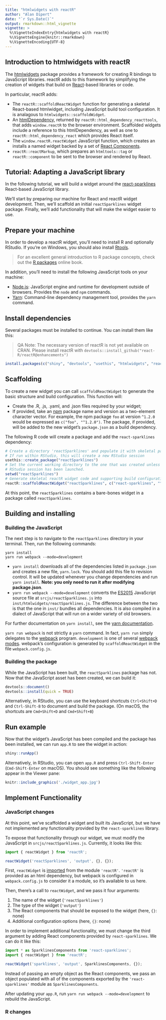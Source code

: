 ```yaml
---
title: "htmlwidgets with reactR"
author: "Alan Dipert"
date: "`r Sys.Date()`"
output: rmarkdown::html_vignette
vignette: >
  %\VignetteIndexEntry{htmlwidgets with reactR}
  %\VignetteEngine{knitr::rmarkdown}
  %\VignetteEncoding{UTF-8}
---
```


## Introduction to htmlwidgets with reactR

The [htmlwidgets](https://www.htmlwidgets.org) package provides a framework for creating R bindings to JavaScript libraries. reactR adds to this framework by simplifying the creation of widgets that build on [React](https://facebook.github.io/react/)-based libraries or code.

In particular, reactR adds:

* The `reactR::scaffoldReactWidget` function for generating a skeletal React-based htmlwidget, including JavaScript build tool configuration. It is analagous to `htmlwidgets::scaffoldWidget`.
* An [htmlDependency](https://shiny.rstudio.com/articles/packaging-javascript.html), returned by `reactR::html_dependency_reacttools`, that adds `window.reactR` to the browser environment. Scaffolded widgets include a reference to this htmlDependency, as well as one to `reactR::html_dependency_react` which provides React itself.
* The `window.reactR.reactWidget` JavaScript function, which creates an installs a named widget backed by a set of [React Components](https://reactjs.org/docs/react-component.html).
* `reactR::reactMarkup`, which prepares an `htmltools::tag` or `reactR::component` to be sent to the browser and rendered by React.

## Tutorial: Adapting a JavaScript library

In the following tutorial, we will build a widget around the [react-sparklines](https://reactjs.org/docs/react-component.html) React-based JavaScript library.

We'll start by preparing our machine for React and reactR widget development. Then, we'll scaffold an initial `reactSparklines` widget package. Finally, we'll add functionality that will make the widget easier to use.

## Prepare your machine

In order to develop a reactR widget, you'll need to install R and optionally RStudio. If you're on Windows, you should also install [Rtools](https://cran.r-project.org/bin/windows/Rtools/).

> For an excellent general introduction to R package concepts, check out the [R packages](http://r-pkgs.had.co.nz/) online book.

In addition, you'll need to install the following JavaScript tools on your machine:

* [Node.js](https://nodejs.org): JavaScript engine and runtime for development outside of browsers. Provides the `node` and `npm` commands.
* [Yarn](https://yarnpkg.com/en/): Command-line dependency management tool, provides the `yarn` command.

## Install dependencies

Several packages must be installed to continue. You can install them like this:

> QA Note: The necessary version of reactR is not yet available on CRAN. Please install reactR with `devtools::install_github("react-R/reactR@enhancements")`

```r
install.packages(c("shiny", "devtools", "usethis", "htmlwidgets", "reactR"))
```

## Scaffolding

To create a new widget you can call `scaffoldReactWidget` to generate the basic structure and build configuration. This function will:

* Create the .R, .js, .yaml, and .json files required by your widget;
* If provided, take an [npm]() package name and version as a two-element character vector. For example, the npm package `foo` at version `^1.2.0` would be expressed as `c("foo", "^1.2.0")`. The package, if provided, will be added to the new widget's `package.json` as a build dependency.

The following R code will create a package and add the `react-sparklines` dependency:

```r
# Create a directory 'reactSparklines' and populate it with skeletal package
# If run within RStudio, this will create a new RStudio session
usethis::create_package("reactSparklines")
# Set the current working directory to the one that was created unless a new
# RStudio session has been launched.
setwd("reactSparklines")
# Generate skeletal reactR widget code and supporting build configuration
reactR::scaffoldReactWidget("reactSparklines", c("react-sparklines", "^1.7.0"))
```

At this point, the `reactSparklines` contains a bare-bones widget in a package called `reactSparklines`.

## Building and installing

### Building the JavaScript

The next step is to navigate to the `reactSparklines` directory in your terminal. Then, run the following commands:

```shell
yarn install
yarn run webpack --mode=development
```

* `yarn install` downloads all of the dependencies listed in `package.json` and creates a new file, `yarn.lock`. You should add this file to revision control. It will be updated whenever you change dependencies and run `yarn install`. **Note: you only need to run it after modifying package.json**.
* `yarn run webpack --mode=development` converts the [ES2015](https://babeljs.io/docs/en/learn/) JavaScript source file at `srcjs/reactSparklines.js` into `inst/htmlwidgets/reactSparklines.js`. The difference between the two is that the one in `inst/` bundles all dependencies. It is also compiled in a dialect of JavaScript that will run on a wider variety of old browsers.

For further documentation on `yarn install`, see the [yarn documentation](https://yarnpkg.com/lang/en/docs/cli/install/).

`yarn run webpack` is not strictly a `yarn` command. In fact, `yarn run` simply delegates to the [webpack](https://webpack.js.org/) program. `development` is one of several [webpack modes](https://webpack.js.org/concepts/#mode). webpack's configuration is generated by `scaffoldReactWidget` in the file `webpack.config.js`.

### Building the package

While the JavaScript has been built, the `reactSparklines` package has not. Now that the JavaScript asset has been created, we can build it:

```r
devtools::document()
devtools::install(quick = TRUE)
```

Alternatively, in RStudio, you can use the keyboard shortcuts `Ctrl+Shift+D` and `Ctrl-Shift-B` to document and build the package. (On macOS, the shortcuts are `Cmd+Shift+D` and `Cmd+Shift+B`)

## Run example

Now that the widget's JavaScript has been compiled and the package has been installed, we can run `app.R` to see the widget in action:

```r
shiny::runApp()
```

Alternatively, in RStudio, you can open `app.R` and press `Ctrl-Shift-Enter` (`Cmd-Shift-Enter` on macOS). You should see something like the following appear in the Viewer pane:

```r
knitr::include_graphics('./widget_app.jpg')
```

## Implement Functionality

### JavaScript changes

At this point, we've scaffolded a widget and built its JavaScript, but we have not implemented any functionality provided by the `react-sparklines` library.

To expose that functionality through our widget, we must modify the JavaScript in `srcjs/reactSparklines.js`. Currently, it looks like this:

```js
import { reactWidget } from 'reactR';

reactWidget('reactSparklines', 'output', {}, {});
```

First, `reactWidget` is [imported](https://developer.mozilla.org/en-US/docs/Web/JavaScript/Reference/Statements/import) from the module `'reactR'`. `'reactR'` is provided as an html dependency, but webpack is configured in `webpack.config.js` to consider it a module, so it's available to us here.

Then, there's a call to `reactWidget`, and we pass it four arguments:

1. The name of the widget (`'reactSparklines'`)
1. The type of the widget (`'output'`)
1. The React components that should be exposed to the widget (here, `{}`: none)
1. Additional configuration options (here, `{}`: none)

In order to implement additional functionality, we must change the third argument by adding React components provided by `react-sparklines`. We can do it like this:


```js
import * as SparklinesComponents from 'react-sparklines';
import { reactWidget } from 'reactR';

reactWidget('sparklines', 'output', SparklinesComponents, {});
```

Instead of passing an empty object as the React components, we pass an object populated with all of the components exported by the `'react-sparklines'` module as `SparklinesComponents`.

After updating your `app.R`, run `yarn run webpack --mode=development` to rebuild the JavaScript.

### R changes
